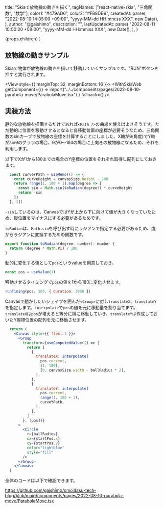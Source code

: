 
  title: "Skiaで放物線の動きを描く",
  tagNames: ["react-native-skia", "三角関数", "数学"],
  color1: "#479AD6",
  color2: "#FB8DB9",
  createdAt: parse(
    "2022-08-10 14:05:00 +09:00",
    "yyyy-MM-dd HH:mm:ss XXX",
    new Date(),
  ),
  author: "@gaishimo",
  description:
    "",
  lastUpdatedAt: parse(
    "2022-08-11 10:00:00 +09:00",
    "yyyy-MM-dd HH:mm:ss XXX",
    new Date(),
  ),
}


  <PostLayout headlines={headlines} meta={meta}>
    {props.children}
  </PostLayout>
)


## 放物線の動きサンプル

Skiaで物体が放物線の動きを描いて移動していくサンプルです。"RUN"ボタンを押すと実行されます。

<View style={{ marginTop: 32, marginBottom: 16 }}>
  <WithSkiaWeb
    getComponent={() =>
      import("../../components/pages/2022-08-10-parabola-move/ParabolaMove.tsx")
    }
    fallback={<ActivityIndicator color="gray" size="small" />}
  />
</View>


## 実装方法

静的な放物線を描画するだけであれば`<Path />`の曲線を使えばよさそうです。ただ動的に位置を移動させるとなると各移動位置の座標が必要そうなため、三角関数のsinカーブで放物線の座標を計算することにしました。X軸がθ(角度)でY軸がsinθのグラフの場合、θが0〜180の場合に上向きの放物線になるため、それを利用します。

以下でXが1から180までの場合のY座標の位置をそれぞれ取得し配列にしておきます。
```js
  const curveYPath = useMemo(() => {
    const curveHeight = canvasSize.height - 200
    return range(1, 180 + 1).map(degree => {
      const sin = Math.sin(toRadian(degree)) * curveHeight
      return -sin
    })
  }, [])
```

`-sin`しているのは、CanvasではYが上から下に向けて値が大きくなっていたため、縦位置をマイナスにする必要があるためです。

`toRadian`は、`Math.sin`を呼び出す時にラジアンで指定する必要があるため、度からラジアンに変換するための関数です。

```js
export function toRadian(degree: number): number {
  return (degree * Math.PI) / 180
}
```

動的に変化する値として`pos`というvalueを用意しておき、

```js
const pos = useValue(1)
```

移動させるタイミングで`pos`の値を1から180に変化させます。
```js
runTiming(pos, 180, { duration: 3000 })
```


Canvasで動かしたいシェイプを囲んだ`<Group>`に対し`translateX`、`translateY`を指定します。`interpolate`で`pos`の値を元に移動量を割り当てます。 `translateX`は`pos`が増えると等分に横に移動していき、`translateY`は作成しておいたY座標位置の配列を元に移動させます。

```jsx
  return (
    <Canvas style={{ flex: 1 }}>
      <Group
        transform={useComputedValue(() => {
          return [
            {
              translateX: interpolate(
                pos.current,
                [1, 180],
                [0, canvasSize.width - ballRadius * 2],
              ),
            },
            {
              translateY: interpolate(
                pos.current,
                range(1, 180 + 1),
                curveYPath,
              ),
            },
          ]
        }, [pos])}
      >
        <Circle
          r={ballRadius}
          cx={startPos.x}
          cy={startPos.y}
          color="lightblue"
          style="fill"
        />
      </Group>
    </Canvas>
  )
```

全体のコードは以下で確認できます。

https://github.com/gaishimo/omoidasu-tech-blog/blob/main/components/pages/2022-08-10-parabola-move/ParabolaMove.tsx



